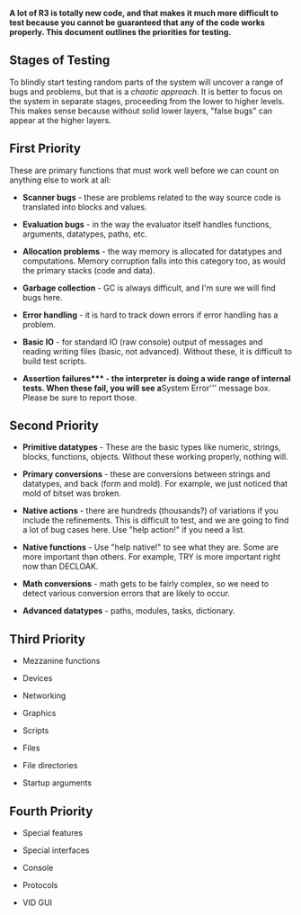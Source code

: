 '''A lot of R3 is totally new code, and that makes it much more difficult to test because you cannot be guaranteed that any of the code works properly. This document outlines the priorities for testing.'''

==Stages of Testing==

To blindly start testing random parts of the system will uncover a range of bugs and problems, but that is a ''chaotic approach''. It is better to focus on the system in separate stages, proceeding from the lower to higher levels. This makes sense because without solid lower layers, &quot;false bugs&quot; can appear at the higher layers.

==First Priority==

These are primary functions that must work well before we can count on anything else to work at all:

*'''Scanner bugs''' - these are problems related to the way source code is translated into blocks and values.

*'''Evaluation bugs''' - in the way the evaluator itself handles functions, arguments, datatypes, paths, etc.

*'''Allocation problems''' - the way memory is allocated for datatypes and computations. Memory corruption falls into this category too, as would the primary stacks (code and data).

*'''Garbage collection''' - GC is always difficult, and I'm sure we will find bugs here.

*'''Error handling''' - it is hard to track down errors if error handling has a problem.

*'''Basic IO''' - for standard IO (raw console) output of messages and reading writing files (basic, not advanced). Without these, it is difficult to build test scripts.

*'''Assertion failures*** - the interpreter is doing a wide range of internal tests. When these fail, you will see a '''System Error''' message box. Please be sure to report those.

==Second Priority==

*'''Primitive datatypes''' - These are the basic types like numeric, strings, blocks, functions, objects. Without these working properly, nothing will.

*'''Primary conversions''' - these are conversions between strings and datatypes, and back (form and mold). For example, we just noticed that mold of bitset was broken.

*'''Native actions''' - there are hundreds (thousands?) of variations if you include the refinements. This is difficult to test, and we are going to find a lot of bug cases here. Use &quot;help action!&quot; if you need a list.

*'''Native functions''' - Use &quot;help native!&quot; to see what they are. Some are more important than others. For example, TRY is more important right now than DECLOAK.

*'''Math conversions''' - math gets to be fairly complex, so we need to detect various conversion errors that are likely to occur.

*'''Advanced datatypes''' - paths, modules, tasks, dictionary.

==Third Priority==

*Mezzanine functions

*Devices

*Networking

*Graphics

*Scripts

*Files

*File directories

*Startup arguments

==Fourth Priority==

*Special features

*Special interfaces

*Console

*Protocols

*VID GUI
